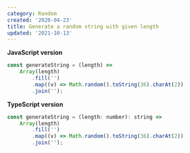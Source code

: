 ```yaml
---
category: Random
created: '2020-04-23'
title: Generate a random string with given length
updated: '2021-10-13'
---
```


**JavaScript version**

```js
const generateString = (length) =>
    Array(length)
        .fill('')
        .map((v) => Math.random().toString(36).charAt(2))
        .join('');
```

**TypeScript version**

```js
const generateString = (length: number): string =>
    Array(length)
        .fill('')
        .map((v) => Math.random().toString(36).charAt(2))
        .join('');
```
